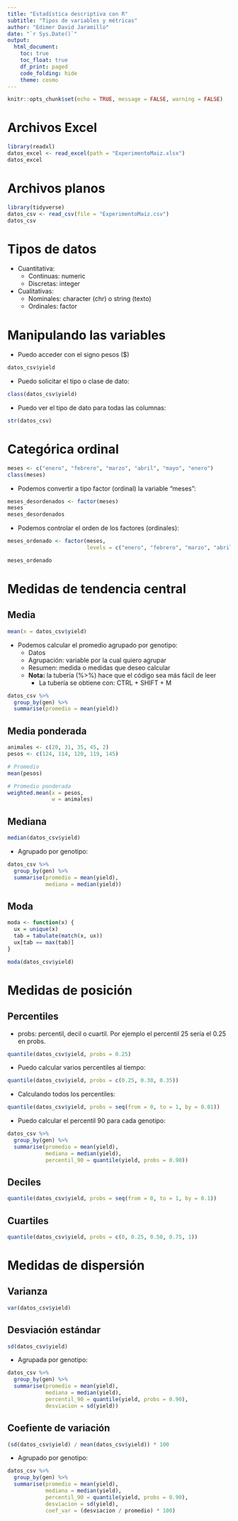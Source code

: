 ```yaml
---
title: "Estadística descriptiva con R"
subtitle: "Tipos de variables y métricas"
author: "Edimer David Jaramillo"
date: "`r Sys.Date()`"
output:
  html_document:
    toc: true
    toc_float: true
    df_print: paged
    code_folding: hide
    theme: cosmo
---
```


```r
knitr::opts_chunk$set(echo = TRUE, message = FALSE, warning = FALSE)
```

# Archivos Excel

```r
library(readxl)
datos_excel <- read_excel(path = "ExperimentoMaiz.xlsx")
datos_excel
```

# Archivos planos

```r
library(tidyverse)
datos_csv <- read_csv(file = "ExperimentoMaiz.csv")
datos_csv
```

# Tipos de datos

- Cuantitativa:
  - Continuas: numeric
  - Discretas: integer
- Cualitativas:
  - Nominales: character (chr) o string (texto)
  - Ordinales: factor 

# Manipulando las variables

- Puedo acceder con el signo pesos ($)

```r
datos_csv$yield
```

- Puedo solicitar el tipo o clase de dato:

```r
class(datos_csv$yield)
```

- Puedo ver el tipo de dato para todas las columnas:

```r
str(datos_csv)
```

# Categórica ordinal

```r
meses <- c("enero", "febrero", "marzo", "abril", "mayo", "enero")
class(meses)
```

- Podemos convertir a tipo factor (ordinal) la variable "meses":

```r
meses_desordenados <- factor(meses) 
meses
meses_desordenados
```

- Podemos controlar el orden de los factores (ordinales):

```r
meses_ordenado <- factor(meses,
                         levels = c("enero", "febrero", "marzo", "abril", "mayo"))

meses_ordenado
```

# Medidas de tendencia central

## Media

```r
mean(x = datos_csv$yield)
```

- Podemos calcular el promedio agrupado por genotipo:
  - Datos
  - Agrupación: variable por la cual quiero agrupar
  - Resumen: medida o medidas que deseo calcular
  - **Nota:** la tubería (%>%) hace que el código sea más fácil de leer 
    - La tubería se obtiene con: CTRL + SHIFT + M

```r
datos_csv %>% 
  group_by(gen) %>% 
  summarise(promedio = mean(yield))
```

## Media ponderada

```r
animales <- c(20, 31, 35, 45, 2)
pesos <- c(124, 114, 120, 119, 145)

# Promedio 
mean(pesos)

# Promedio ponderada
weighted.mean(x = pesos,
              w = animales)
```

## Mediana

```r
median(datos_csv$yield)
```

- Agrupado por genotipo:

```r
datos_csv %>% 
  group_by(gen) %>% 
  summarise(promedio = mean(yield),
            mediana = median(yield))
```

## Moda

```r
moda <- function(x) {
  ux = unique(x)
  tab = tabulate(match(x, ux))
  ux[tab == max(tab)]
}

moda(datos_csv$yield)
```

# Medidas de posición

## Percentiles

- probs: percentil, decil o cuartil. Por ejemplo el percentil 25 sería el 0.25 en probs.

```r
quantile(datos_csv$yield, probs = 0.25)
```

- Puedo calcular varios percentiles al tiempo:

```r
quantile(datos_csv$yield, probs = c(0.25, 0.30, 0.35))
```

- Calculando todos los percentiles:

```r
quantile(datos_csv$yield, probs = seq(from = 0, to = 1, by = 0.01))
```

- Puedo calcular el percentil 90 para cada genotipo:

```r
datos_csv %>% 
  group_by(gen) %>% 
  summarise(promedio = mean(yield),
            mediana = median(yield),
            percentil_90 = quantile(yield, probs = 0.90))
```

## Deciles

```r
quantile(datos_csv$yield, probs = seq(from = 0, to = 1, by = 0.1))
```

## Cuartiles

```r
quantile(datos_csv$yield, probs = c(0, 0.25, 0.50, 0.75, 1))
```

# Medidas de dispersión

## Varianza

```r
var(datos_csv$yield)
```

## Desviación estándar

```r
sd(datos_csv$yield)
```

- Agrupada por genotipo:

```r
datos_csv %>% 
  group_by(gen) %>% 
  summarise(promedio = mean(yield),
            mediana = median(yield),
            percentil_90 = quantile(yield, probs = 0.90),
            desviacion = sd(yield))
```

## Coefiente de variación

```r
(sd(datos_csv$yield) / mean(datos_csv$yield)) * 100
```

- Agrupado por genotipo:

```r
datos_csv %>% 
  group_by(gen) %>% 
  summarise(promedio = mean(yield),
            mediana = median(yield),
            percentil_90 = quantile(yield, probs = 0.90),
            desviacion = sd(yield),
            coef_var = (desviacion / promedio) * 100)
```

